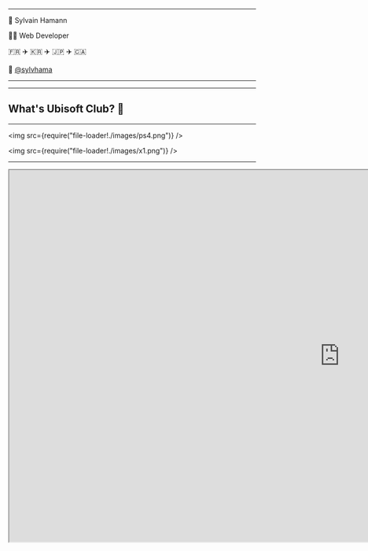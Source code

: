 


<Head>
  <title>Bringing the WWW to the AAA</title>
</Head>

<Intro title="Bringing the WWW to the AAA" />

---

🥐 Sylvain Hamann

👨‍💻 Web Developer

🇫🇷 ✈️ 🇰🇷 ✈️ 🇯🇵 ✈️ 🇨🇦

🐤 [@sylvhama](https://twitter.com/sylvhama/)

---


<UbiMtl />

---

## What's Ubisoft Club? 🤔

---

<img src={require("file-loader!./images/ps4.png")} />

<img src={require("file-loader!./images/x1.png")} />


---

<iframe
  src="https://drive.google.com/file/d/16ORqJdP_OsOptNuwRqaF6PszLUHpWBCK/preview"
  width="1344"
  height="756"
/>

---

<iframe
  src="https://drive.google.com/file/d/1yw0XSu0JDe9SBfX5b35E7_wnNCG3ggtH/preview"
  width="1344"
  height="756"
/>

---

## UI for a TV Screen 📺

<ul style={{ textAlign: "left" }}>
  <Appear>
    <li>User comes from the game</li>
    <li>The game communicates via query parameters</li>
    <li>1920x1080 viewport</li>
    <li>Adaptive Web Design</li>
    <li>Two Web Browsers: Web Dialog and UWP app</li>
    <li>Visual / Behavior guidelines imposed by Sony or Microsoft</li>
  </Appear>
</ul>

---

Did you know? X and ◯ behaviors are reversed in Japan.

<img src={require("file-loader!./images/japan.png")} />

---

## Process

<ol style={{ textAlign: "left" }}>
  <Appear>
    <li>Dev on Chrome (react / redux devtoools)
    <li>Continuous Integration and Deployment via GitLab 🦊
    <li>Test on a dev kit via a fake game
  </Appear>
</ol>

---

But not everyone has a dev kit 😟

---

## Storybook + "PC" build

<img
  style={{ width: "100%", maxHeight: "80vh" }}
  src={require("file-loader!./images/storybook.gif")}
/>

---

## Gamepad Navigation 🎮

The user isn't using a keyboard or a mouse!<br />
However the gamepad is firing keyboard events. 🤪

---

<Image src={require("file-loader!./images/reduxdevtools.gif")} size="contain" />

---

<CodeSurfer
  title="Global event listener"
  code={require("!raw-loader!./snippets/onKeyDown.js")}
  lang="js"
  showNumbers={false}
  theme={vsDark}
  steps={[
    { range: [1, 42] },
    { range: [10, 17], notes: "Special events" },
    {
      range: [18, 22],
      notes: "User would like to focus an element on the left"
    }
  ]}
/>

---

Focus Logic

<img
  src={require("file-loader!./images/projection.jpg")}
  style={{ maxHeight: "70vh" }}
/>

---

<CodeSurfer
  title="Action Creators"
  code={require("!raw-loader!./snippets/actions.js")}
  lang="js"
  showNumbers={false}
  theme={vsDark}
  steps={[{ range: [1, 24] }]}
/>

---

<CodeSurfer
  title="State's shape (redux store)"
  code={require("!raw-loader!./snippets/exampleState.js")}
  lang="js"
  showNumbers={false}
  theme={vsDark}
  steps={[
    { range: [1, 24] },
    { range: [2, 18], notes: "Each node is represented as: {id: nodeDetails}" },
    {
      range: [6, 15],
      notes: "Element.getBoundingClientRect() or custom values"
    },
    { range: [19, 20], notes: "Used for isFocus and accessibility (tabIndex)" },
    { lines: [21], notes: "Used by modals" },
    { lines: [22], notes: "Used when leaving a modal" }
  ]}
/>

---

<CodeSurfer
  title="Navigation Button example"
  code={require("!raw-loader!./snippets/login.jsx")}
  lang="jsx"
  showNumbers={false}
  theme={vsDark}
  steps={[
    { range: [1, 14] },
    { lines: [2], notes: "Unique id to register" },
    { lines: [3], notes: "Render Props pattern" },
    { lines: [5], notes: "Register node" },
    { lines: [6], notes: "Pass isFocused as a prop" },
    { lines: [7, 8], notes: "Basic browser API" }
  ]}
/>

---

<CodeSurfer
  title="Button styled-component"
  code={require("!raw-loader!./snippets/Button.js")}
  lang="js"
  showNumbers={false}
  theme={vsDark}
  steps={[
    { range: [1, 29] },
    { range: [16, 21], notes: "background-color is based on props" }
  ]}
/>

---

<CodeSurfer
  title="FocusContainer"
  code={require("!raw-loader!./snippets/FocusContainer.js")}
  lang="js"
  showNumbers={false}
  theme={vsDark}
  steps={[
    { range: [1, 69] },
    { range: [6, 10] },
    { range: [12, 16] },
    { range: [23, 41], notes: "Register node" },
    { range: [43, 46] },
    { range: [48, 53] },
    { range: [54, 62] }
  ]}
/>

---

## Hooks Version ⚓

---

<CodeSurfer
  title="FocusProvider"
  code={require("!raw-loader!./snippets/FocusProvider.js")}
  lang="jsx"
  showNumbers={false}
  theme={vsDark}
  steps={[
    { range: [1, 40] },
    { lines: [2] },
    { range: [19, 24] },
    { range: [26, 38] }
  ]}
/>

---

<CodeSurfer
  title="Custom Hook: useFocus"
  code={require("!raw-loader!./snippets/useFocus.js")}
  lang="js"
  showNumbers={false}
  theme={vsDark}
  steps={[
    { range: [1, 68] },
    { range: [39, 45], notes: "No more life cycle methods" },
    { range: [48, 62], notes: "Almost the same" }
  ]}
/>

---

<CodeSurfer
  title="Example"
  code={require("!raw-loader!./snippets/hooks-example.js")}
  lang="jsx"
  showNumbers={false}
  theme={vsDark}
  steps={[
    { range: [1, 31] },
    { lines: [6], notes: "Init" },
    { range: [11, 18], notes: "Same logic as before but without render props!" }
  ]}
/>

---

## Merci

### BTW those slides were made with [mdx-deck](https://github.com/jxnblk/mdx-deck) ❤️
